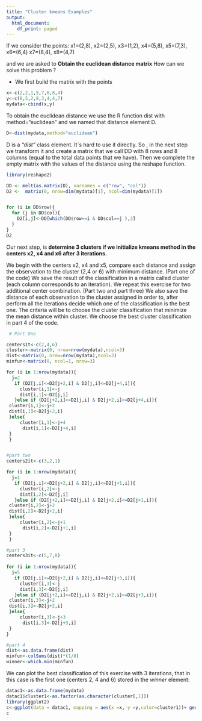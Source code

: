 ---
title: "Cluster kmeans Examples"
output:
  html_document:
    df_print: paged
---

If we consider the points: x1=(2,8), x2=(2,5), x3=(1,2), x4=(5,8), x5=(7,3), x6=(6,4)
x7=(8,4), x8=(4,7)

 and we are asked to **Obtain the euclidean distance matrix**
 How can we solve this problem ?

-  We first build the matrix with the points

```{r message=FALSE, warning=FALSE}
x<-c(2,2,1,5,7,6,8,4)
y<-c(8,5,2,8,3,4,4,7)
mydata<-cbind(x,y)
```

To obtain the euclidean distance we use the R function dist with method="euclidean"
and we named that distance element D. 

```{r message=FALSE, warning=FALSE}

D<-dist(mydata,method="euclidean")


```

D is a *"dist"* class element. It´s hard to use it directly. So , in the next step we transform it and  create a matrix that we call DD with 8 rows and 8 columns (equal to the total data points that we have). Then we complete the empty matrix with the values of the distance using the reshape function.



```{r message=FALSE, warning=FALSE}



library(reshape2)

DD <- melt(as.matrix(D), varnames = c("row", "col"))
D2 <-  matrix(0, nrow=dim(mydata)[1], ncol=dim(mydata)[1])


for (i in DD$row){
  for (j in DD$col){
    D2[i,j]<-DD[which(DD$row==i & DD$col==j ),3]
  }
}
D2
```
Our next step, is  **determine 3 clusters if we initialize kmeans method in the centers x2, x4 and x6 after 3 iterations.** 

We begin with the centers x2, x4 and x5, compare each distance and assign the observation to the cluster (2,4 or 6) with minimum distance. (Part one of the code)
We save the result of the classification in a matrix called cluster (each column corresponds to an iteration). 
We repeat this exercise for two additional center combination. (Part two and part three)
We also save the distance of each observation to the cluster assigned in order to, after perform all the iterations decide which one of the classification is the best one. The criteria will be to choose the cluster classification that minimize the mean distance within cluster. We choose the best cluster classification in part 4 of the code. 

```{r echo=TRUE, message=FALSE, warning=FALSE}
 # Part One

centers1t<-c(2,4,6)
cluster<-matrix(0, nrow=nrow(mydata),ncol=3)
dist<-matrix(0, nrow=nrow(mydata),ncol=3)
minfun<-matrix(0, ncol=1, nrow=3)

for (i in 1:nrow(mydata)){
  j=2
   if (D2[j,i]<=D2[j+2,i] & D2[j,i]<=D2[j+4,i]){
     cluster[i,1]<-j
     dist[i,1]<-D2[j,i]
   }else if (D2[j+2,i]<=D2[j,i] & D2[j+2,i]<=D2[j+4,i]){
 cluster[i,1]<-j+2
 dist[i,1]<-D2[j+2,i]
 }else{
     cluster[i,1]<-j+4
      dist[i,1]<-D2[j+4,i]
 }
 }


#part two
centers2it<-c(3,2,1)

for (i in 1:nrow(mydata)){
  j=1
   if (D2[j,i]<=D2[j+2,i] & D2[j,i]<=D2[j+1,i]){
     cluster[i,2]<-j
     dist[i,2]<-D2[j,i]
   }else if (D2[j+2,i]<=D2[j,i] & D2[j+2,i]<=D2[j+1,i]){
 cluster[i,2]<-j+2
 dist[i,2]<-D2[j+2,i]
 }else{
     cluster[i,2]<-j+1
      dist[i,2]<-D2[j+1,i]
 }
 }

#part 3
centers3it<-c(5,7,8)
 
for (i in 1:nrow(mydata)){
  j=5
   if (D2[j,i]<=D2[j+2,i] & D2[j,i]<=D2[j+3,i]){
     cluster[i,3]<-j
     dist[i,3]<-D2[j,i]
   }else if (D2[j+2,i]<=D2[j,i] & D2[j+2,i]<=D2[j+3,i]){
 cluster[i,3]<-j+2
 dist[i,3]<-D2[j+2,i]
 }else{
     cluster[i,3]<-j+3
      dist[i,3]<-D2[j+3,i]
 }
}

#part 4
dist<-as.data.frame(dist)
minfun<-colSums(dist)*(1/8)
winner<-which.min(minfun)


```

We can plot the best classification of this exercise with 3 iterations, that in this case is the first one (centers 2, 4 and 6) stored in the *winner* element:

```{r echo=FALSE, message=FALSE, warning=FALSE}
datac1<-as.data.frame(mydata)
datac1$cluster1<-as.factor(as.character(cluster[,1]))
library(ggplot2)
c<-ggplot(data = datac1, mapping = aes(x =x, y =y,color=cluster1))+ geom_point( size=4)+theme_minimal()+scale_color_discrete(name = "Cluster")
c

```


